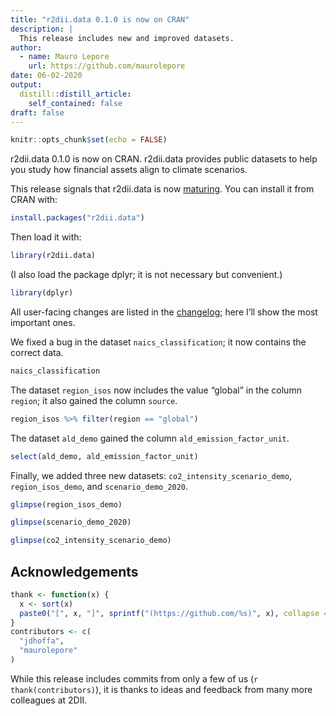 ```yaml
---
title: "r2dii.data 0.1.0 is now on CRAN"
description: |
  This release includes new and improved datasets.
author:
  - name: Mauro Lepore
    url: https://github.com/maurolepore
date: 06-02-2020
output:
  distill::distill_article:
    self_contained: false
draft: false
---
```


```r
knitr::opts_chunk$set(echo = FALSE)
```

r2dii.data 0.1.0 is now on CRAN. r2dii.data provides public datasets to help you study how financial assets align to climate scenarios.

This release signals that r2dii.data is now [maturing](https://www.tidyverse.org/lifecycle/#maturing). You can install it from CRAN with:

```r
install.packages("r2dii.data")
```

Then load it with:

```r
library(r2dii.data)
```

(I also load the package dplyr; it is not necessary but convenient.)

```r
library(dplyr)
```

All user-facing changes are listed in the [changelog](https://2degreesinvesting.github.io/r2dii.data/news/index.html); here I'll show the most important ones.

We fixed a bug in the dataset `naics_classification`; it now contains the correct data.

```r
naics_classification
```

The dataset `region_isos` now includes the value "global" in the column `region`; it also gained the column `source`.

```r
region_isos %>% filter(region == "global")
```

The dataset `ald_demo` gained the column `ald_emission_factor_unit`.

```r
select(ald_demo, ald_emission_factor_unit)
```

Finally, we added three new datasets: `co2_intensity_scenario_demo`, `region_isos_demo`, and `scenario_demo_2020`.

```r
glimpse(region_isos_demo)

glimpse(scenario_demo_2020)

glimpse(co2_intensity_scenario_demo)
```

## Acknowledgements

```r
thank <- function(x) {
  x <- sort(x)
  paste0("[", x, "]", sprintf("(https://github.com/%s)", x), collapse = ", ")
}
contributors <- c(
  "jdhoffa",
  "maurolepore"
)
```

While this release includes commits from only a few of us (`r thank(contributors)`), it is thanks to ideas and feedback from many more colleagues at 2DII.